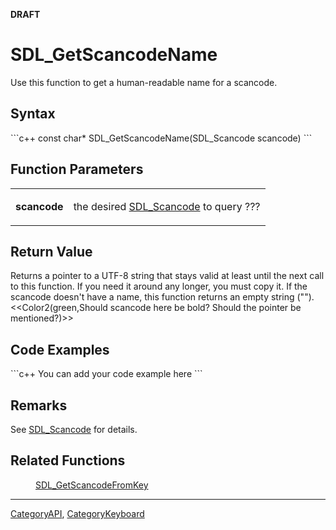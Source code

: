 <!-- pragma section-numbers off -->
<!-- pragma disable-camelcase -->
'''DRAFT'''

= SDL_GetScancodeName =
Use this function to get a human-readable name for a scancode.


== Syntax ==
```c++
const char* SDL_GetScancodeName(SDL_Scancode scancode)
```

== Function Parameters ==
{|
|'''scancode'''
|the desired [[SDL_Scancode]] to query ???
|}

== Return Value ==
Returns a pointer to a UTF-8 string that stays valid at least until the next call to this function. If you need it around any longer, you must copy it. If the scancode doesn't have a name, this function returns an empty string ("").  <<Color2(green,Should scancode here be bold?  Should the pointer be mentioned?)>>

== Code Examples ==
```c++
You can add your code example here
```

== Remarks ==
See [[SDL_Scancode]] for details. 

== Related Functions ==
:[[SDL_GetScancodeFromKey]]

----
[[CategoryAPI]], [[CategoryKeyboard]]
